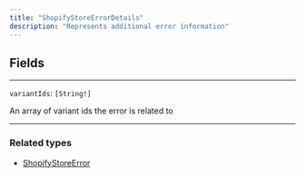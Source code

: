 ```yaml
---
title: "ShopifyStoreErrorDetails"
description: "Represents additional error information"
---
```


## Fields

---

`variantIds`: `[String!]`

An array of variant ids the error is related to

---

### Related types

* [ShopifyStoreError](/api-reference/shopifystoreerror)